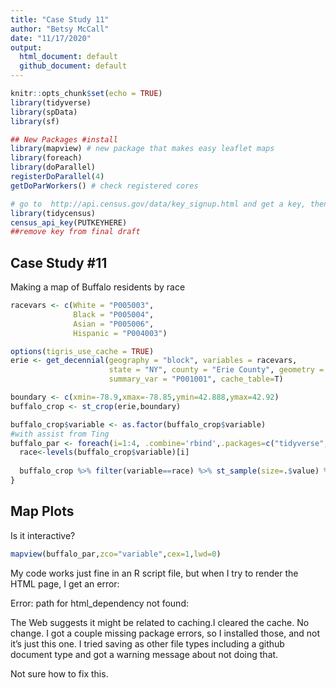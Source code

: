 ```yaml
---
title: "Case Study 11"
author: "Betsy McCall"
date: "11/17/2020"
output:
  html_document: default
  github_document: default
---
```


```r
knitr::opts_chunk$set(echo = TRUE)
library(tidyverse)
library(spData)
library(sf)

## New Packages #install
library(mapview) # new package that makes easy leaflet maps
library(foreach)
library(doParallel)
registerDoParallel(4)
getDoParWorkers() # check registered cores

# go to  http://api.census.gov/data/key_signup.html and get a key, then run the line below with your key.  Don't push your key to github!
library(tidycensus)
census_api_key(PUTKEYHERE)
##remove key from final draft
```

## Case Study #11

Making a map of Buffalo residents by race


```r
racevars <- c(White = "P005003", 
              Black = "P005004", 
              Asian = "P005006", 
              Hispanic = "P004003")

options(tigris_use_cache = TRUE)
erie <- get_decennial(geography = "block", variables = racevars, 
                      state = "NY", county = "Erie County", geometry = TRUE,
                      summary_var = "P001001", cache_table=T) 

boundary <- c(xmin=-78.9,xmax=-78.85,ymin=42.888,ymax=42.92)
buffalo_crop <- st_crop(erie,boundary)

buffalo_crop$variable <- as.factor(buffalo_crop$variable)
#with assist from Ting
buffalo_par <- foreach(i=1:4, .combine='rbind',.packages=c("tidyverse","sf")) %dopar% {
  race<-levels(buffalo_crop$variable)[i]
  
  buffalo_crop %>% filter(variable==race) %>% st_sample(size=.$value) %>% st_as_sf() %>% mutate(variable=race)
}

```

## Map Plots

Is it interactive?

```r
mapview(buffalo_par,zco="variable",cex=1,lwd=0)
```

My code works just fine in an R script file, but when I try to render the HTML page, I get an error:

Error: path for html_dependency not found: 

The Web suggests it might be related to caching.I cleared the cache. No change. I got a couple missing package errors, so I installed those, and not it's just this one. I tried saving as other file types including a github document type and got a warning message about not doing that.

Not sure how to fix this.